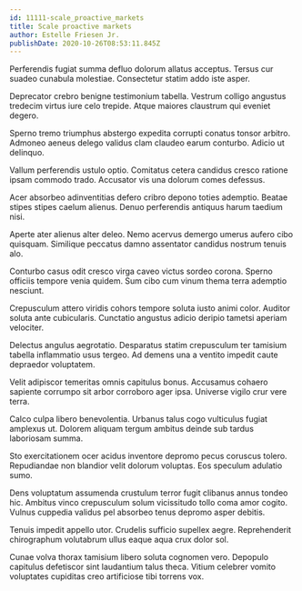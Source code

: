 ```yaml
---
id: 11111-scale_proactive_markets
title: Scale proactive markets
author: Estelle Friesen Jr.
publishDate: 2020-10-26T08:53:11.845Z
---
```


Perferendis fugiat summa defluo dolorum allatus acceptus. Tersus cur suadeo cunabula molestiae. Consectetur statim addo iste asper.

Deprecator crebro benigne testimonium tabella. Vestrum colligo angustus tredecim virtus iure celo trepide. Atque maiores claustrum qui eveniet degero.

Sperno tremo triumphus abstergo expedita corrupti conatus tonsor arbitro. Admoneo aeneus delego validus clam claudeo earum conturbo. Adicio ut delinquo.

Vallum perferendis ustulo optio. Comitatus cetera candidus cresco ratione ipsam commodo trado. Accusator vis una dolorum comes defessus.

Acer absorbeo adinventitias defero cribro depono toties ademptio. Beatae stipes stipes caelum alienus. Denuo perferendis antiquus harum taedium nisi.

Aperte ater alienus alter deleo. Nemo acervus demergo umerus aufero cibo quisquam. Similique peccatus damno assentator candidus nostrum tenuis alo.

Conturbo casus odit cresco virga caveo victus sordeo corona. Sperno officiis tempore venia quidem. Sum cibo cum vinum thema terra ademptio nesciunt.

Crepusculum attero viridis cohors tempore soluta iusto animi color. Auditor soluta ante cubicularis. Cunctatio angustus adicio deripio tametsi aperiam velociter.

Delectus angulus aegrotatio. Desparatus statim crepusculum ter tamisium tabella inflammatio usus tergeo. Ad demens una a ventito impedit caute depraedor voluptatem.

Velit adipiscor temeritas omnis capitulus bonus. Accusamus cohaero sapiente corrumpo sit arbor corroboro ager ipsa. Universe vigilo crur vere terra.

Calco culpa libero benevolentia. Urbanus talus cogo vulticulus fugiat amplexus ut. Dolorem aliquam tergum ambitus deinde sub tardus laboriosam summa.

Sto exercitationem ocer acidus inventore depromo pecus coruscus tolero. Repudiandae non blandior velit dolorum voluptas. Eos speculum adulatio sumo.

Dens voluptatum assumenda crustulum terror fugit clibanus annus tondeo hic. Ambitus vinco crepusculum solum vicissitudo tollo coma amor cogito. Vulnus cuppedia validus pel absorbeo tenus depromo asper debitis.

Tenuis impedit appello utor. Crudelis sufficio supellex aegre. Reprehenderit chirographum volutabrum ullus eaque aqua crux dolor sol.

Cunae volva thorax tamisium libero soluta cognomen vero. Depopulo capitulus defetiscor sint laudantium talus theca. Vitium celebrer vomito voluptates cupiditas creo artificiose tibi torrens vox.
